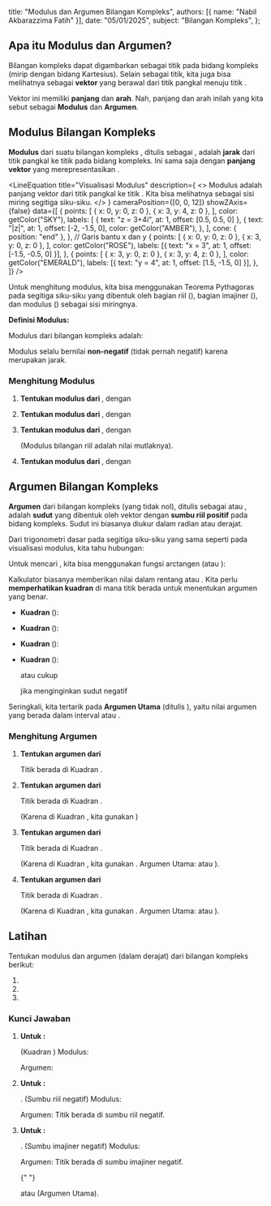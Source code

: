 
  title: "Modulus dan Argumen Bilangan Kompleks",
  authors: [{ name: "Nabil Akbarazzima Fatih" }],
  date: "05/01/2025",
  subject: "Bilangan Kompleks",
};

## Apa itu Modulus dan Argumen?

Bilangan kompleks <InlineMath math="z = x + iy" /> dapat digambarkan sebagai titik <InlineMath math="(x, y)" /> pada bidang kompleks (mirip dengan bidang Kartesius). Selain sebagai titik, kita juga bisa melihatnya sebagai **vektor** yang berawal dari titik pangkal <InlineMath math="(0, 0)" /> menuju titik <InlineMath math="(x, y)" />.

Vektor ini memiliki **panjang** dan **arah**. Nah, panjang dan arah inilah yang kita sebut sebagai **Modulus** dan **Argumen**.

## Modulus Bilangan Kompleks

**Modulus** dari suatu bilangan kompleks <InlineMath math="z = x + iy" />, ditulis sebagai <InlineMath math="|z|" />, adalah **jarak** dari titik pangkal <InlineMath math="(0,0)" /> ke titik <InlineMath math="(x, y)" /> pada bidang kompleks. Ini sama saja dengan **panjang vektor** yang merepresentasikan <InlineMath math="z" />.

<LineEquation
  title="Visualisasi Modulus"
  description={
    <>
      Modulus <InlineMath math="|z|" /> adalah panjang vektor dari titik pangkal
      ke titik <InlineMath math="z" />. Kita bisa melihatnya sebagai sisi miring
      segitiga siku-siku.
    </>
  }
  cameraPosition={[0, 0, 12]}
  showZAxis={false}
  data={[
    {
      points: [
        { x: 0, y: 0, z: 0 },
        { x: 3, y: 4, z: 0 },
      ],
      color: getColor("SKY"),
      labels: [
        { text: "z = 3+4i", at: 1, offset: [0.5, 0.5, 0] },
        {
          text: "|z|",
          at: 1,
          offset: [-2, -1.5, 0],
          color: getColor("AMBER"),
        },
      ],
      cone: { position: "end" },
    },
    // Garis bantu x dan y
    {
      points: [
        { x: 0, y: 0, z: 0 },
        { x: 3, y: 0, z: 0 },
      ],
      color: getColor("ROSE"),
      labels: [{ text: "x = 3", at: 1, offset: [-1.5, -0.5, 0] }],
    },
    {
      points: [
        { x: 3, y: 0, z: 0 },
        { x: 3, y: 4, z: 0 },
      ],
      color: getColor("EMERALD"),
      labels: [{ text: "y = 4", at: 1, offset: [1.5, -1.5, 0] }],
    },
  ]}
/>

Untuk menghitung modulus, kita bisa menggunakan Teorema Pythagoras pada segitiga siku-siku yang dibentuk oleh bagian riil (<InlineMath math="x" />), bagian imajiner (<InlineMath math="y" />), dan modulus (<InlineMath math="|z|" />) sebagai sisi miringnya.

**Definisi Modulus:**

Modulus dari bilangan kompleks <InlineMath math="z = x + iy" /> adalah:

<BlockMath math="|z| = \sqrt{x^2 + y^2}" />

Modulus selalu bernilai **non-negatif** (tidak pernah negatif) karena merupakan jarak.

### Menghitung Modulus

1.  **Tentukan modulus dari <InlineMath math="z_1 = 3 + 4i" />**, dengan <InlineMath math="x=3, y=4" />

    <BlockMath math="|z_1| = \sqrt{3^2 + 4^2} = \sqrt{9 + 16} = \sqrt{25} = 5" />

2.  **Tentukan modulus dari <InlineMath math="z_2 = -1 - 2i" />**, dengan <InlineMath math="x=-1, y=-2" />

    <BlockMath math="|z_2| = \sqrt{(-1)^2 + (-2)^2} = \sqrt{1 + 4} = \sqrt{5}" />

3.  **Tentukan modulus dari <InlineMath math="z_3 = 5" />**, dengan <InlineMath math="x=5, y=0" />

    <BlockMath math="|z_3| = \sqrt{5^2 + 0^2} = \sqrt{25} = 5" />

    (Modulus bilangan riil adalah nilai mutlaknya).

4.  **Tentukan modulus dari <InlineMath math="z_4 = -2i" />**, dengan <InlineMath math="x=0, y=-2" />

    <BlockMath math="|z_4| = \sqrt{0^2 + (-2)^2} = \sqrt{4} = 2" />

## Argumen Bilangan Kompleks

**Argumen** dari bilangan kompleks <InlineMath math="z = x + iy" /> (yang tidak nol), ditulis sebagai <InlineMath math="\arg(z)" /> atau <InlineMath math="\theta" />, adalah **sudut** yang dibentuk oleh vektor <InlineMath math="z" /> dengan **sumbu riil positif** pada bidang kompleks. Sudut ini biasanya diukur dalam radian atau derajat.

Dari trigonometri dasar pada segitiga siku-siku yang sama seperti pada visualisasi modulus, kita tahu hubungan:

<div className="flex flex-col gap-4">
  <BlockMath math="x = |z| \cos \theta" />
  <BlockMath math="y = |z| \sin \theta" />
  <BlockMath math="\tan \theta = \frac{y}{x} \quad (\text{jika } x \neq 0)" />
</div>

Untuk mencari <InlineMath math="\theta" />, kita bisa menggunakan fungsi arctangen (atau <InlineMath math="\tan^{-1}" />):

<BlockMath math="\theta = \arctan\left(\frac{y}{x}\right)" />

Kalkulator biasanya memberikan nilai <InlineMath math="\arctan" /> dalam rentang <InlineMath math="(-90^\circ, 90^\circ)" /> atau <InlineMath math="(-\pi/2, \pi/2)" />. Kita perlu **memperhatikan kuadran** di mana titik <InlineMath math="(x, y)" /> berada untuk menentukan argumen yang benar.

- **Kuadran <InlineMath math="I" />** (<InlineMath math="x>0, y>0" />):

  <BlockMath math="\theta = \arctan(y/x)" />

- **Kuadran <InlineMath math="II" />** (<InlineMath math="x<0, y>0" />):

  <BlockMath math="\theta = 180^\circ + \arctan(y/x) \text{ atau } \theta = \pi + \arctan(y/x)" />

- **Kuadran <InlineMath math="III" />** (<InlineMath math="x<0, y<0" />):

  <BlockMath math="\theta = 180^\circ + \arctan(y/x) \text{ atau } \theta = \pi + \arctan(y/x)" />

- **Kuadran <InlineMath math="IV" />** (<InlineMath math="x>0, y<0" />):

  <BlockMath math="\theta = 360^\circ + \arctan(y/x) \text{ atau } \theta = 2\pi + \arctan(y/x)" />

  atau cukup

  <BlockMath math="\theta = \arctan(y/x)" />

  jika menginginkan sudut negatif

Seringkali, kita tertarik pada **Argumen Utama** (ditulis <InlineMath math="\text{Arg}(z)" />), yaitu nilai argumen yang berada dalam interval <InlineMath math="(-180^\circ, 180^\circ]" /> atau <InlineMath math="(-\pi, \pi]" />.

### Menghitung Argumen

1.  **Tentukan argumen dari <InlineMath math="z_1 = 1 + i" />**

    Titik <InlineMath math="(1, 1)" /> berada di Kuadran <InlineMath math="I" />.

    <div className="flex flex-col gap-4">
      <BlockMath math="\tan \theta = \frac{y}{x} = \frac{1}{1} = 1" />
      <BlockMath math="\theta = \arctan(1) = 45^\circ \text{ atau } \frac{\pi}{4} \text{ radian}" />
    </div>

2.  **Tentukan argumen dari <InlineMath math="z_2 = -\sqrt{3} + i" />**

    Titik <InlineMath math="(-\sqrt{3}, 1)" /> berada di Kuadran <InlineMath math="II" />.

    <div className="flex flex-col gap-4">
      <BlockMath math="\tan \theta = \frac{y}{x} = \frac{1}{-\sqrt{3}}" />
      <BlockMath math="\text{Sudut dasar} = \arctan\left(\left|\frac{1}{-\sqrt{3}}\right|\right) = \arctan\left(\frac{1}{\sqrt{3}}\right) = 30^\circ" />
      <BlockMath math="\theta = 180^\circ - 30^\circ = 150^\circ \text{ atau } \frac{5\pi}{6} \text{ radian}" />
    </div>

    (Karena di Kuadran <InlineMath math="II" />, kita gunakan <InlineMath math="180^\circ - \text{sudut dasar}" />)

3.  **Tentukan argumen dari <InlineMath math="z_3 = -1 - i\sqrt{3}" />**

    Titik <InlineMath math="(-1, -\sqrt{3})" /> berada di Kuadran <InlineMath math="III" />.

    <div className="flex flex-col gap-4">
      <BlockMath math="\tan \theta = \frac{y}{x} = \frac{-\sqrt{3}}{-1} = \sqrt{3}" />
      <BlockMath math="\text{Sudut dasar} = \arctan(\sqrt{3}) = 60^\circ" />
      <BlockMath math="\theta = 180^\circ + 60^\circ = 240^\circ \text{ atau } \frac{4\pi}{3} \text{ radian}" />
    </div>

    (Karena di Kuadran <InlineMath math="III" />, kita gunakan <InlineMath math="180^\circ + \text{sudut dasar}" />
    . Argumen Utama: <InlineMath math="-120^\circ" /> atau <InlineMath math="-2\pi/3" />
    ).

4.  **Tentukan argumen dari <InlineMath math="z_4 = 3 - 3i" />**

    Titik <InlineMath math="(3, -3)" /> berada di Kuadran <InlineMath math="IV" />.

    <div className="flex flex-col gap-4">
      <BlockMath math="\tan \theta = \frac{y}{x} = \frac{-3}{3} = -1" />
      <BlockMath math="\text{Sudut dasar} = \arctan(|-1|) = \arctan(1) = 45^\circ" />
      <BlockMath math="\theta = 360^\circ - 45^\circ = 315^\circ \text{ atau } \frac{7\pi}{4} \text{ radian}" />
    </div>

    (Karena di Kuadran <InlineMath math="IV" />, kita gunakan <InlineMath math="360^\circ - \text{sudut dasar}" />
    . Argumen Utama: <InlineMath math="-45^\circ" /> atau <InlineMath math="-\pi/4" />
    ).

## Latihan

Tentukan modulus dan argumen (dalam derajat) dari bilangan kompleks berikut:

1.  <InlineMath math="z_a = 2 + 2i" />
2.  <InlineMath math="z_b = -4" />
3.  <InlineMath math="z_c = -i" />

### Kunci Jawaban

1.  **Untuk <InlineMath math="z_a = 2 + 2i" />:**

    <InlineMath math="x=2, y=2" /> (Kuadran <InlineMath math="I" />) Modulus:

    <BlockMath math="|z_a| = \sqrt{2^2 + 2^2} = \sqrt{4+4} = \sqrt{8} = 2\sqrt{2}" />

    Argumen:

    <BlockMath math="\tan \theta = \frac{2}{2} = 1 \implies \theta = \arctan(1) = 45^\circ" />

2.  **Untuk <InlineMath math="z_b = -4" />:**

    <InlineMath math="z_b = -4 + 0i" />. <InlineMath math="x=-4, y=0" /> (Sumbu
    riil negatif) Modulus:

    <BlockMath math="|z_b| = \sqrt{(-4)^2 + 0^2} = \sqrt{16} = 4" />

    Argumen: Titik berada di sumbu riil negatif.

    <BlockMath math="\theta = 180^\circ" />

3.  **Untuk <InlineMath math="z_c = -i" />:**

    <InlineMath math="z_c = 0 - 1i" />. <InlineMath math="x=0, y=-1" /> (Sumbu
    imajiner negatif) Modulus:

    <BlockMath math="|z_c| = \sqrt{0^2 + (-1)^2} = \sqrt{1} = 1" />

    Argumen: Titik berada di sumbu imajiner negatif.

    <BlockMath math="\theta = 270^\circ" />{" "}

    atau <InlineMath math="-90^\circ" /> (Argumen Utama).
